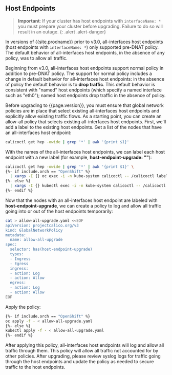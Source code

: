 ## Host Endpoints

> **Important**: If your cluster has host endpoints with `interfaceName: *` you must prepare your cluster before
> upgrading. Failure to do so will result in an outage.
{: .alert .alert-danger}

In versions of {{site.prodname}} prior to v3.0, all-interfaces host endpoints (host endpoints with `interfaceName: *`) only supported pre-DNAT policy.
The default behavior of all-interfaces host endpoints, in the absence of any policy, was to allow all traffic.

Beginning from v3.0, all-interfaces host endpoints support normal policy in addition to pre-DNAT policy.
The support for normal policy includes a change in default behavior for all-interfaces host endpoints: in the absence of policy the default behavior
is to **drop traffic**. This default behavior is consistent with "named" host endpoints (which specify a named interface such as "eth0"); named host endpoints
drop traffic in the absence of policy.

Before upgrading to {{page.version}}, you must ensure that global network policies are in place that select existing all-interfaces host endpoints and
explicitly allow existing traffic flows. As a starting point, you can create an allow-all policy that selects existing all-interfaces host endpoints.
First, we'll add a label to the existing host endpoints. Get a list of the nodes that have an all-interfaces host endpoint:

```bash
calicoctl get hep -owide | grep '*' | awk '{print $1}'
```

With the names of the all-interfaces host endpoints, we can label each host endpoint with a new label (for example, **host-endpoint-upgrade: ""**):

```bash
calicoctl get hep -owide | grep '*' | awk '{print $1}' \
{%- if include.orch == "OpenShift" %}
  | xargs -I {} oc exec -i -n kube-system calicoctl -- /calicoctl label hostendpoint {} host-endpoint-upgrade=
{%- else %}
  | xargs -I {} kubectl exec -i -n kube-system calicoctl -- /calicoctl label hostendpoint {} host-endpoint-upgrade=
{%- endif %}
```

Now that the nodes with an all-interfaces host endpoint are labeled with **host-endpoint-upgrade**, we can create a policy to log and allow all traffic
going into or out of the host endpoints temporarily:

```bash
cat > allow-all-upgrade.yaml <<EOF
apiVersion: projectcalico.org/v3
kind: GlobalNetworkPolicy
metadata:
  name: allow-all-upgrade
spec:
  selector: has(host-endpoint-upgrade)
  types:
  - Ingress
  - Egress
  ingress:
  - action: Log
  - action: Allow
  egress:
  - action: Log
  - action: Allow
EOF
```

Apply the policy:

```bash
{%- if include.orch == "OpenShift" %}
oc apply -f - < allow-all-upgrade.yaml
{%- else %}
kubectl apply -f - < allow-all-upgrade.yaml
{%- endif %}
```

After applying this policy, all-interfaces host endpoints will log and allow all traffic through them.
This policy will allow all traffic not accounted for by other policies.
After upgrading, please review syslog logs for traffic going through the host endpoints and update the policy as needed to secure traffic to the host endpoints.
